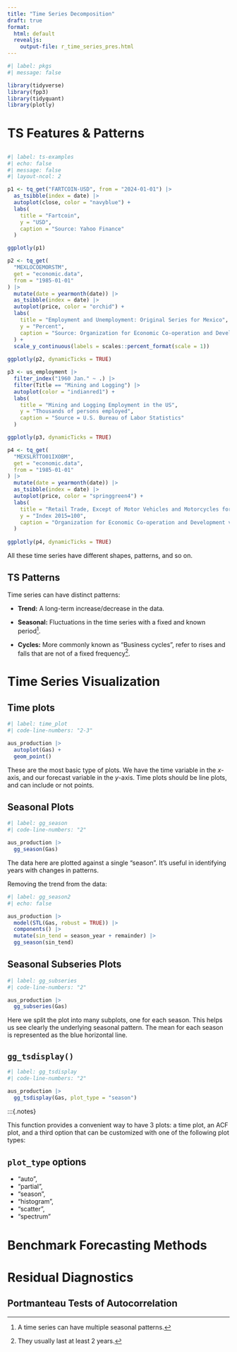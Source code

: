 ```yaml
---
title: "Time Series Decomposition"
draft: true
format:
  html: default
  revealjs:
    output-file: r_time_series_pres.html
---
```


:::{.content-visible unless-format="revealjs"}

```r
#| label: pkgs
#| message: false

library(tidyverse)
library(fpp3)
library(tidyquant)
library(plotly)
```

:::

# TS Features & Patterns

## 

```r
#| label: ts-examples
#| echo: false
#| message: false
#| layout-ncol: 2

p1 <- tq_get("FARTCOIN-USD", from = "2024-01-01") |> 
  as_tsibble(index = date) |>
  autoplot(close, color = "navyblue") +
  labs(
    title = "Fartcoin",
    y = "USD",
    caption = "Source: Yahoo Finance"
  )

ggplotly(p1)  

p2 <- tq_get(
  "MEXLOCOEMORSTM",
  get = "economic.data",
  from = "1985-01-01"
) |>
  mutate(date = yearmonth(date)) |> 
  as_tsibble(index = date) |> 
  autoplot(price, color = "orchid") +
  labs(
    title = "Employment and Unemployment: Original Series for Mexico",
    y = "Percent",
    caption = "Source: Organization for Economic Co-operation and Development via FRED"
  ) +
  scale_y_continuous(labels = scales::percent_format(scale = 1)) 
 
ggplotly(p2, dynamicTicks = TRUE)

p3 <- us_employment |>
  filter_index("1960 Jan." ~ .) |> 
  filter(Title == "Mining and Logging") |> 
  autoplot(color = "indianred1") +
  labs(
    title = "Mining and Logging Employment in the US",
    y = "Thousands of persons employed",
    caption = "Source = U.S. Bureau of Labor Statistics"
  )

ggplotly(p3, dynamicTicks = TRUE)

p4 <- tq_get(
  "MEXSLRTTO01IXOBM",
  get = "economic.data",
  from = "1985-01-01"
) |>
  mutate(date = yearmonth(date)) |> 
  as_tsibble(index = date) |> 
  autoplot(price, color = "springgreen4") +
  labs(
    title = "Retail Trade, Except of Motor Vehicles and Motorcycles for Mexico",
    y = "Index 2015=100",
    caption = "Organization for Economic Co-operation and Development via FRED"
  ) 
 
ggplotly(p4, dynamicTicks = TRUE)  
```

:::{.notes}
All these time series have different shapes, patterns, and so on. 

:::

## TS Patterns

Time series can have distinct patterns:

- **Trend:** A long-term increase/decrease in the data.

- **Seasonal:** Fluctuations in the time series with a fixed and known period^[A time series can have multiple seasonal patterns.].

- **Cycles:** More commonly known as "Business cycles", refer to rises and falls that are not of a fixed frequency^[They usually last at least 2 years.].



# Time Series Visualization

## Time plots

```r
#| label: time_plot
#| code-line-numbers: "2-3"

aus_production |> 
  autoplot(Gas) +
  geom_point()
```

:::{.notes}

These are the most basic type of plots. We have the time variable in the $x$-axis, and our forecast variable in the $y$-axis. Time plots should be line plots, and can include or not points.

:::

## Seasonal Plots

```r
#| label: gg_season
#| code-line-numbers: "2"

aus_production |> 
  gg_season(Gas)
```

:::{.notes}

The data here are plotted against a single "season". It's useful in identifying years with changes in patterns. 

:::

Removing the trend from the data:

```r
#| label: gg_season2
#| echo: false

aus_production |> 
  model(STL(Gas, robust = TRUE)) |> 
  components() |>
  mutate(sin_tend = season_year + remainder) |> 
  gg_season(sin_tend)
```


## Seasonal Subseries Plots

```r
#| label: gg_subseries
#| code-line-numbers: "2"

aus_production |> 
  gg_subseries(Gas)
```

:::{.notes}

Here we split the plot into many subplots, one for each season. This helps us see clearly the underlying seasonal pattern. The mean for each season is represented as the blue horizontal line.

:::

## `gg_tsdisplay()`

```r
#| label: gg_tsdisplay
#| code-line-numbers: "2"

aus_production |> 
  gg_tsdisplay(Gas, plot_type = "season")
```

:::{.notes}

This function provides a convenient way to have 3 plots: a time plot, an ACF plot, and a third option that can be customized with one of the following plot types:

:::{.callout-tip collapse="true"}
## `plot_type` options

- "auto", 
- "partial", 
- "season", 
- "histogram", 
- "scatter", 
- "spectrum"

:::

# Benchmark Forecasting Methods

# Residual Diagnostics



## Portmanteau Tests of Autocorrelation
